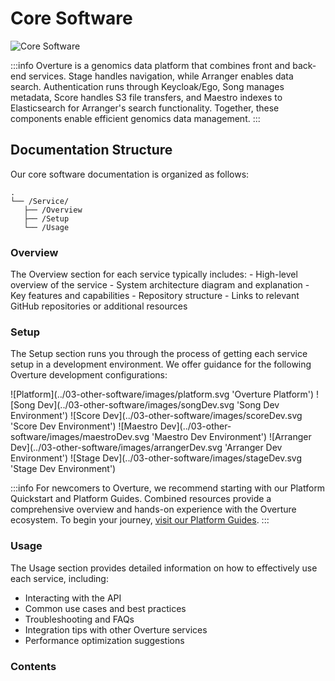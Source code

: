 # Core Software

![Core Software](./images/core-software.webp 'Core Software')

:::info
Overture is a genomics data platform that combines front and back-end services. Stage handles navigation, while Arranger enables data search. Authentication runs through Keycloak/Ego, Song manages metadata, Score handles S3 file transfers, and Maestro indexes to Elasticsearch for Arranger's search functionality. Together, these components enable efficient genomics data management.
:::

## Documentation Structure

Our core software documentation is organized as follows:

   ```
   .
   └── /Service/
      ├── /Overview
      ├── /Setup
      └── /Usage
   ```

### Overview

The Overview section for each service typically includes:
    - High-level overview of the service
    - System architecture diagram and explanation
    - Key features and capabilities
    - Repository structure
    - Links to relevant GitHub repositories or additional resources

### Setup 

The Setup section runs you through the process of getting each service setup in a development environment. We offer guidance for the following Overture development configurations:


<Tabs>
  <TabItem value="platform" label="Platform" default>
  ![Platform](../03-other-software/images/platform.svg 'Overture Platform')
  </TabItem>
  <TabItem value="songDev" label="SongDev">
     ![Song Dev](../03-other-software/images/songDev.svg 'Song Dev Environment')
  </TabItem>
  <TabItem value="scoreDev" label="ScoreDev">
     ![Score Dev](../03-other-software/images/scoreDev.svg 'Score Dev Environment')
  </TabItem>
  <TabItem value="maestroDev" label="MaestroDev">
     ![Maestro Dev](../03-other-software/images/maestroDev.svg 'Maestro Dev Environment')
  </TabItem>
  <TabItem value="arrangerDev" label="ArrangerDev">
     ![Arranger Dev](../03-other-software/images/arrangerDev.svg 'Arranger Dev Environment')
  </TabItem>
  <TabItem value="stageDev" label="StageDev">
    ![Stage Dev](../03-other-software/images/stageDev.svg 'Stage Dev Environment')
  </TabItem>
</Tabs>

:::info
For newcomers to Overture, we recommend starting with our Platform Quickstart and Platform Guides. Combined resources provide a comprehensive overview and hands-on experience with the Overture ecosystem. To begin your journey, [visit our Platform Guides](/guides/getting-started).
:::

### Usage

The Usage section provides detailed information on how to effectively use each service, including:
- Interacting with the API
- Common use cases and best practices
- Troubleshooting and FAQs
- Integration tips with other Overture services
- Performance optimization suggestions

### Contents

<DocCardList />


